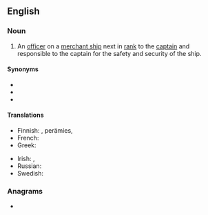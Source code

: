 ==English==
{{wikipedia}}

===Noun===
{{en-noun}}

# {{lb|en|nautical}} An [[officer]] on a [[merchant ship]] next in [[rank]] to the [[captain]] and responsible to the captain for the safety and security of the ship.

====Synonyms====
* {{l|en|chief officer}}
* {{l|en|chief mate}}
* {{l|en|first officer}}

====Translations====
{{trans-top|nautical: officer next in rank to the captain}}
* Finnish: {{t+|fi|perämies}}, {{t+|fi|ensimmäinen}} perämies, {{t|fi|yliperämies}}
* French: {{t+|fr|second|m}}
* Greek: {{t+|el|ύπαρχος|m|sc=Grek}}
{{trans-mid}}
* Irish: {{t|ga|ardmháta|m}}, {{t|ga|céad mháta|m}}
* Russian: {{t|ru|помо́щник капита́на|m}}
* Swedish: {{t|sv|förste styrman|c}}
{{trans-bottom}}

===Anagrams===
* {{anagrams|en|first team}}